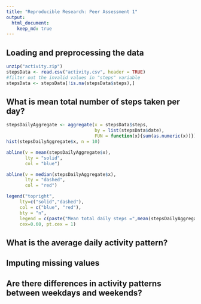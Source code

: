 ```yaml
---
title: "Reproducible Research: Peer Assessment 1"
output: 
  html_document:
    keep_md: true
---
```


## Loading and preprocessing the data
```r
unzip("activity.zip")
stepsData <- read.csv("activity.csv", header = TRUE)
#filter out the invalid values in "steps" variable
stepsData <- stepsData[!is.na(stepsData$steps),]
```

## What is mean total number of steps taken per day?
```r
stepsDailyAggregate <- aggregate(x = stepsData$steps, 
                                 by = list(stepsData$date),  
                                 FUN = function(x){sum(as.numeric(x))})
hist(stepsDailyAggregate$x, n = 10)

abline(v = mean(stepsDailyAggregate$x),
       lty = "solid",
       col = "blue")

abline(v = median(stepsDailyAggregate$x), 
       lty = "dashed",
       col = "red")

legend("topright", 
     lty=c("solid","dashed"),
     col = c("blue", "red"),
     bty = "n",
     legend = c(paste("Mean total daily steps =",mean(stepsDailyAggregate$x)), paste("Median total daily steps",median(stepsDailyAggregate$x))),
     cex=0.60, pt.cex = 1)
```


## What is the average daily activity pattern?



## Imputing missing values



## Are there differences in activity patterns between weekdays and weekends?
